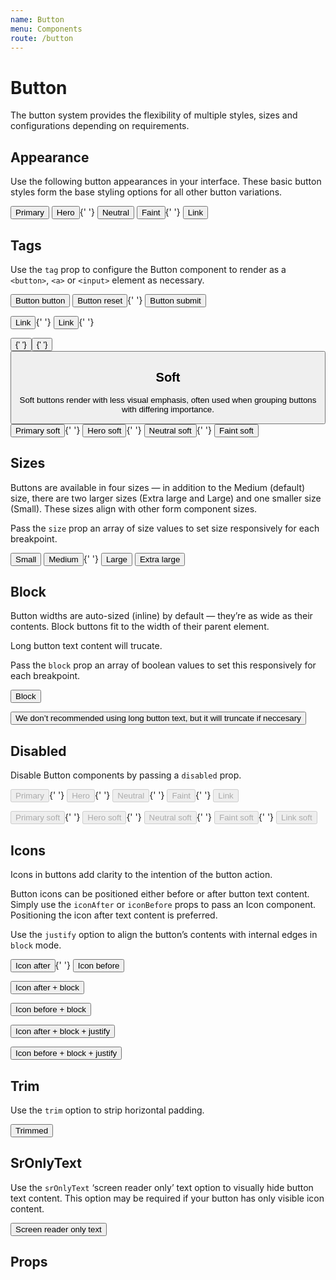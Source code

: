 ```yaml
---
name: Button
menu: Components
route: /button
---
```



# Button

The button system provides the flexibility of multiple styles, sizes and configurations depending on requirements.

## Appearance

Use the following button appearances in your interface. These basic button styles form the base styling options for all other button variations.

<Playground>
	<Button appearance="primary">Primary</Button> <Button appearance="hero">Hero</Button>{' '}
	<Button appearance="neutral">Neutral</Button> <Button appearance="faint">Faint</Button>{' '}
	<Button appearance="link">Link</Button>
</Playground>

## Tags

Use the `tag` prop to configure the Button component to render as a `<button>`, `<a>` or `<input>` element as necessary.

<Playground>
	<p>
		<Button type="button">Button button</Button> <Button type="reset">Button reset</Button>{' '}
		<Button type="submit">Button submit</Button>
	</p>
	<p>
		<Button href="#0">Link</Button>{' '}
		<Button href="#0" appearance="link">
			Link
		</Button>{' '}
	</p>
	<p>
		<Button tag="input" type="button" value="Input button" />{' '}
		<Button tag="input" type="reset" value="Input reset" />{' '}
		<Button tag="input" type="submit" value="Input submit" />
	</p>
</Playground>

## Soft

Soft buttons render with less visual emphasis, often used when grouping buttons with differing importance.

<Playground>
	<Button appearance="primary" soft>
		Primary soft
	</Button>{' '}
	<Button appearance="hero" soft>
		Hero soft
	</Button>{' '}
	<Button appearance="neutral" soft>
		Neutral soft
	</Button>{' '}
	<Button appearance="faint" soft>
		Faint soft
	</Button>
</Playground>

## Sizes

Buttons are available in four sizes — in addition to the Medium (default) size, there are two larger sizes (Extra large and Large) and one smaller size (Small). These sizes align with other form component sizes.

Pass the `size` prop an array of size values to set size responsively for each breakpoint.

<Playground>
	<Button size="small">Small</Button> <Button size="medium">Medium</Button>{' '}
	<Button size="large">Large</Button> <Button size="xlarge">Extra large</Button>
</Playground>

## Block

Button widths are auto-sized (inline) by default — they’re as wide as their contents. Block buttons fit to the width of their parent element.

Long button text content will trucate.

Pass the `block` prop an array of boolean values to set this responsively for each breakpoint.

<Playground>
	<p>
		<Button block>Block</Button>
	</p>
	<p>
		<Button block>
			We don’t recommended using long button text, but it will truncate if neccesary
		</Button>
	</p>
</Playground>

## Disabled

Disable Button components by passing a `disabled` prop.

<Playground>
	<p>
		<Button appearance="primary" disabled>
			Primary
		</Button>{' '}
		<Button appearance="hero" disabled>
			Hero
		</Button>{' '}
		<Button appearance="neutral" disabled>
			Neutral
		</Button>{' '}
		<Button appearance="faint" disabled>
			Faint
		</Button>{' '}
		<Button appearance="link" disabled>
			Link
		</Button>
	</p>
	<p>
		<Button appearance="primary" soft disabled>
			Primary soft
		</Button>{' '}
		<Button appearance="hero" soft disabled>
			Hero soft
		</Button>{' '}
		<Button appearance="neutral" soft disabled>
			Neutral soft
		</Button>{' '}
		<Button appearance="faint" soft disabled>
			Faint soft
		</Button>{' '}
		<Button appearance="link" soft disabled>
			Link soft
		</Button>
	</p>
</Playground>

## Icons

Icons in buttons add clarity to the intention of the button action.

Button icons can be positioned either before or after button text content. Simply use the `iconAfter` or `iconBefore` props to pass an Icon component. Positioning the icon after text content is preferred.

Use the `justify` option to align the button’s contents with internal edges in `block` mode.

<Playground>
	<p>
		<Button iconAfter={InfoIcon}>Icon after</Button>{' '}
		<Button iconBefore={InfoIcon}>Icon before</Button>
	</p>
	<p>
		<Button iconAfter={InfoIcon} block>
			Icon after + block
		</Button>
	</p>
	<p>
		<Button iconBefore={InfoIcon} block>
			Icon before + block
		</Button>
	</p>
	<p>
		<Button iconAfter={InfoIcon} justify block>
			Icon after + block + justify
		</Button>
	</p>
	<p>
		<Button iconBefore={InfoIcon} justify block>
			Icon before + block + justify
		</Button>
	</p>
</Playground>

## Trim

Use the `trim` option to strip horizontal padding.

<Playground>
	<Button appearance="link" trim>
		Trimmed
	</Button>
</Playground>

## SrOnlyText

Use the `srOnlyText` ‘screen reader only’ text option to visually hide button text content. This option may be required if your button has only visible icon content.

<Playground>
	<Button iconAfter={HouseIcon} srOnlyText>
		Screen reader only text
	</Button>
</Playground>

## Props

<PropsTable of={Button} />
